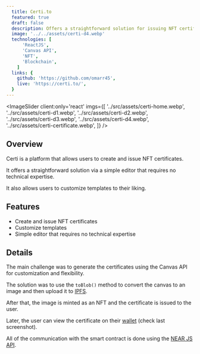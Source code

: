 ```yaml
---
  title: Certi.to
  featured: true
  draft: false
  description: Offers a straightforward solution for issuing NFT certificates, with customizable templates and a simple editor that requires no technical expertise.
  image: '../../assets/certi-d4.webp'
  technologies: [
      'ReactJS',
      'Canvas API',
      'NFT',
      'Blockchain',
    ]
  links: {
    github: 'https://github.com/omarr45',
    live: 'https://certi.to/',
  }
---
```



<ImageSlider
  client:only='react'
  imgs={[
    '../src/assets/certi-home.webp',
    '../src/assets/certi-d1.webp',
    '../src/assets/certi-d2.webp',
    '../src/assets/certi-d3.webp',
    '../src/assets/certi-d4.webp',
    '../src/assets/certi-certificate.webp',
  ]}
/>

## Overview

Certi is a platform that allows users to create and issue NFT certificates.

It offers a straightforward solution via a simple editor that requires no technical expertise.

It also allows users to customize templates to their liking.

## Features

- Create and issue NFT certificates
- Customize templates
- Simple editor that requires no technical expertise

## Details

The main challenge was to generate the certificates using the Canvas API for customization and flexibility.

The solution was to use the `toBlob()` method to convert the canvas to an image and then upload it to [IPFS](https://ipfs.tech/).

After that, the image is minted as an NFT and the certificate is issued to the user.

Later, the user can view the certificate on their [wallet](https://app.mynearwallet.com/nft-detail/mintapp.certi.near/bafybeifhm5ib6htqcflcof6rxbf3kxe4urpcg3gaaqybes4u565s7drlw4) (check last screenshot).

All of the communication with the smart contract is done using the [NEAR JS API](https://docs.near.org/tools/near-api-js/quick-reference).
